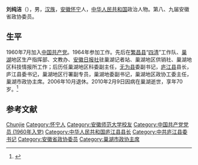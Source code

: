 '''刘纯洁'''（{{bd|1941年|8月|2010年|2月9日}}），男，[[汉族|汉族]]，[[安徽|安徽]][[怀宁县|怀宁]]人，[[中华人民共和国|中华人民共和国]]政治人物。第八、九届安徽省政协委员。

== 生平 ==
1960年7月加入[[中国共产党|中国共产党]]。1964年参加工作。先后在[[繁昌县|繁昌县]]“[[四清|四清]]”工作队、[[巢湖|巢湖]]地区生产指挥部、文教办、[[安徽日报社|安徽日报社]]驻巢湖记者站、巢湖地区供销社、巢湖地区科技情报所工作；后历任巢湖地区科委副主任，[[无为县|无为县]]委副书记，[[庐江县|庐江县]]县长，庐江县委书记，巢湖地区行署副专员，巢湖地委副书记，巢湖地区政协工委主任，巢湖市政协主席。2006年10月退休。2010年2月9日因病在巢湖逝世，享年70岁。<ref>{{cite news|url=http://ah.anhuinews.com/system/2010/02/10/002648529.shtml|title=刘纯洁同志逝世|publisher=安徽日报|date=2010-02-10|accessdate=2021-04-02|archive-date=2010-03-05|archive-url=https://web.archive.org/web/20100305120316/http://ah.anhuinews.com/system/2010/02/10/002648529.shtml|dead-url=no}}</ref>

== 参考文献 ==
{{Reflist}}

{{Authority control}}
{{DEFAULTSORT:Liu刘}}
[[Category:刘姓|Chunjie]]
[[Category:怀宁人|Category:怀宁人]]
[[Category:安徽师范大学校友|Category:安徽师范大学校友]]
[[Category:中国共产党党员_(1960年入党)|Category:中国共产党党员 (1960年入党)]]
[[Category:中华人民共和国庐江县县长|Category:中华人民共和国庐江县县长]]
[[Category:中共庐江县委书记|Category:中共庐江县委书记]]
[[Category:安徽省政协委员|Category:安徽省政协委员]]
[[Category:巢湖市政协主席|Category:巢湖市政协主席]]

{{中国政治人物小作品}}